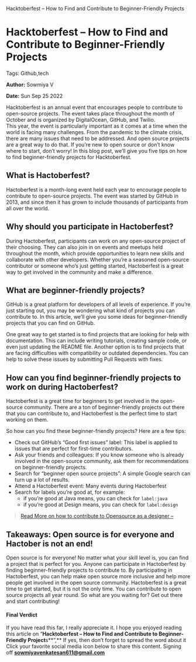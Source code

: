   Hacktoberfest – How to Find and Contribute to Beginner-Friendly Projects

Hacktoberfest – How to Find and Contribute to Beginner-Friendly Projects
========================================================================

Tags: Github,tech

**Author:** Sowmiya V

**Date:** Sun Sep 25 2022

Hacktoberfest is an annual event that encourages people to contribute to open-source projects. The event takes place throughout the month of October and is organized by DigitalOcean, GitHub, and Twilio.  
This year, the event is particularly important as it comes at a time when the world is facing many challenges. From the pandemic to the climate crisis, there are many issues that need to be addressed. And open source projects are a great way to do that. If you’re new to open source or don’t know where to start, don’t worry! In this blog post, we’ll give you five tips on how to find beginner-friendly projects for Hacktoberfest.

What is Hactoberfest?
---------------------

Hactoberfest is a month-long event held each year to encourage people to contribute to open-source projects. The event was started by GitHub in 2013, and since then it has grown to include thousands of participants from all over the world.

Why should you participate in Hactoberfest?
-------------------------------------------

During Hactoberfest, participants can work on any open-source project of their choosing. They can also join in on events and meetups held throughout the month, which provide opportunities to learn new skills and collaborate with other developers. Whether you’re a seasoned open-source contributor or someone who’s just getting started, Hactoberfest is a great way to get involved in the community and make a difference.

What are beginner-friendly projects?
------------------------------------

GitHub is a great platform for developers of all levels of experience. If you’re just starting out, you may be wondering what kind of projects you can contribute to. In this article, we’ll give you some ideas for beginner-friendly projects that you can find on GitHub.

One great way to get started is to find projects that are looking for help with documentation. This can include writing tutorials, creating sample code, or even just updating the README file. Another option is to find projects that are facing difficulties with compatibility or outdated dependencies. You can help to solve these issues by submitting Pull Requests with fixes.

How can you find beginner-friendly projects to work on during Hactoberfest?
---------------------------------------------------------------------------

Hactoberfest is a great time for beginners to get involved in the open-source community. There are a ton of beginner-friendly projects out there that you can contribute to, and Hactoberfest is the perfect time to start working on them.

So how can you find these beginner-friendly projects? Here are a few tips:

*   Check out GitHub’s “Good first issues” label: This label is applied to issues that are perfect for first-time contributors.
*   Ask your friends and colleagues: If you know someone who is already involved in the open-source community, ask them for recommendations on beginner-friendly projects.
*   Search for “beginner open source projects”: A simple Google search can turn up a lot of results.
*   Attend a Hactoberfest event: Many events during Hactoberfest
*   Search for labels you’re good at, for example:
    *   if you’re good at Java means, you can check for `label:java`
    *   if you’re good at Design means, you can check for `label:design`

> [Read More on how to contribute to Opensource as a designer –](https://sowmiyavenkatesan.medium.com/how-to-contribute-to-open-source-projects-as-a-designer-6720c31b725d)

Takeaways: Open source is for everyone and Hactober is not an end!
------------------------------------------------------------------

Open source is for everyone! No matter what your skill level is, you can find a project that is perfect for you. Anyone can participate in Hactoberfest by finding beginner-friendly projects to contribute to. By participating in Hactoberfest, you can help make open source more inclusive and help more people get involved in the open source community. Hactoberfest is a great time to get started, but it is not the only time. You can contribute to open source projects all year round. So what are you waiting for? Get out there and start contributing!

#### Final Verdict

If you have read this far, I really appreciate it. I hope you enjoyed reading this article on “**Hacktoberfest – How to Find and Contribute to Beginner-Friendly Project**s**”,** If yes, then don’t forget to spread the word about it Click your favorite social media icon below to share this content. Signing off **sowmiyavenkatesan611@gmail.com**